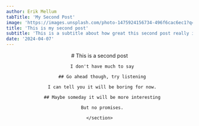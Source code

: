 ```yaml
---
author: Erik Mellum
tabTitle: 'My Second Post'
image: 'https://images.unsplash.com/photo-1475924156734-496f6cac6ec1?q=80&w=1470&auto=format&fit=crop&ixlib=rb-4.0.3&ixid=M3wxMjA3fDB8MHxwaG90by1wYWdlfHx8fGVufDB8fHx8fA%3D%3D'
title: 'This is my second post'
subtitle: 'This is a subtitle about how great this second post really is.'
date: '2024-04-07'
---
```



<PageContainer>
  <Header />
  <Main>
    <section >
      # This is a second post

      I don't have much to say

      ## Go ahead though, try listening

      I can tell you it will be boring for now.

      ## Maybe someday it will be more interesting

      But no promises.

    </section>

  </Main>
</PageContainer>
